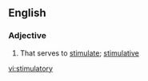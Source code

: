 ==English==

===Adjective===
{{en-adj}}

# That serves to [[stimulate]]; [[stimulative]]

[[vi:stimulatory]]